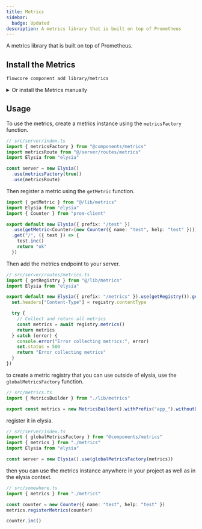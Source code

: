 ```yaml
---
title: Metrics
sidebar:
  badge: Updated
description: A metrics library that is built on top of Prometheus
---
```


A metrics library that is built on top of Prometheus.

## Install the Metrics

```bash
flowcore component add library/metrics
```

<details>
  <summary>Or install the Metrics manually</summary>

  Install the Prometheus client

  ```bash
  bun add prom-client
  ```

  This library uses the api exceptions, so you need to install it as well, or manually add it to your project.

  ```bash
  flowcore component add library/api-exceptions
  ```

  Create a `lib/metrics.ts` file in your project's lib folder, and add the following code:

    ```typescript
    import { ApiInternalServerErrorException } from "@components/api-exceptions"
    import Elysia from "elysia"
    import client, { type Metric } from "prom-client"

    /**
     * Builder class for creating and configuring Prometheus metrics
     *
     * @example
     * const metricsBuilder = new MetricsBuilder()
     *   .withPrefix('myapp_')
     *   .withoutDefaultMetrics(false)
     *   .build()
     */
    export class MetricsBuilder {
      private register: client.Registry
      private prefix = "app_"
      private defaultMetrics = true

      constructor() {
        this.register = new client.Registry()
      }

      /**
       * Sets the prefix for all metrics
       * @param prefix - The prefix to add to all metric names
       * @returns The builder instance for method chaining
       */
      withPrefix(prefix: string) {
        this.prefix = prefix
        return this
      }

      /**
       * Configures whether to collect default metrics
       * @param defaultMetrics - If false, disables default metrics collection
       * @returns The builder instance for method chaining
       */
      withDefaultMetrics(newVal: boolean) {
        this.defaultMetrics = newVal
        return this
      }

      /**
       * Builds and returns the metrics registry with the configured settings
       * @returns An object containing registry methods and properties
       */
      build() {
        if (this.defaultMetrics) {
          client.collectDefaultMetrics({
            register: this.register,
            prefix: this.prefix,
          })
        }

        return {
          contentType: this.register.contentType,
          registerMetrics: this.register.registerMetric.bind(this.register),
          metrics: this.register.metrics.bind(this.register),
          getMetric: this.register.getSingleMetric.bind(this.register),
        }
      }
    }

    /**
     * Factory function to create an Elysia plugin with metrics registry
     * @param defaultMetrics - Whether to collect default metrics
     * @param prefix - Prefix for metric names
     * @returns Elysia plugin with configured metrics registry
     */
    export const metricsFactory = (defaultMetrics = true, prefix = "app_") =>
      new Elysia().decorate(
        "registry",
        new MetricsBuilder().withPrefix(prefix).withDefaultMetrics(defaultMetrics).build(),
      )

    /**
     * Factory function to create an Elysia plugin with a pre-configured metrics registry
     * @param metricsBuilder - A built metrics registry instance from MetricsBuilder
     * @returns Elysia plugin decorated with the provided metrics registry
     */
    export const globalMetricsFactory = (metricsBuilder: ReturnType<typeof MetricsBuilder.prototype.build>) =>
      new Elysia().decorate("registry", metricsBuilder)

    /**
     * Creates an Elysia plugin that registers and retrieves a specific metric
     * @param metric - The Prometheus metric to register
     * @returns Elysia plugin that provides access to the metric
     * @throws Error if metrics registry is not found
     */
    export const getMetric = <T extends Metric>(metric: T) =>
      new Elysia().derive({ as: "scoped" }, async (context) => {
        // biome-ignore lint/suspicious/noExplicitAny: Required for context type
        const registry = (context as any).registry as ReturnType<typeof MetricsBuilder.prototype.build>
        if (registry) {
          const metricValue = await metric.get()

          const registeredMetric = registry.getMetric(metricValue.name)

          if (!registeredMetric) {
            registry.registerMetrics(metric)
          }

          return {
            [metricValue.name]: metric,
          }
        }

        throw new ApiInternalServerErrorException("Metric registry not found")
      })

    /**
     * Creates an Elysia plugin that provides access to the metrics registry
     * @returns Elysia plugin with registry access
     * @throws Error if metrics registry is not found
     */
    export const getRegistry = () =>
      new Elysia().derive({ as: "scoped" }, async (context) => {
        // biome-ignore lint/suspicious/noExplicitAny: Required for context type
        const registry = (context as any).registry as ReturnType<typeof MetricsBuilder.prototype.build>
        if (registry) {
          return {
            registry,
          }
        }

        throw new ApiInternalServerErrorException("Metrics registry not found")
      })

    ```
</details>

## Usage

To use the metrics, create a metrics instance using the `metricsFactory` function.

```typescript
// src/server/index.ts
import { metricsFactory } from "@components/metrics"
import metricsRoute from "@/server/routes/metrics"
import Elysia from "elysia"

const server = new Elysia()
  .use(metricsFactory(true))
  .use(metricsRoute)
```

Then register a metric using the `getMetric` function.

```typescript
import { getMetric } from "@/lib/metrics"
import Elysia from "elysia"
import { Counter } from "prom-client"

export default new Elysia({ prefix: "/test" })
  .use(getMetric<Counter>(new Counter({ name: "test", help: "test" })))
  .get("/", ({ test }) => {
    test.inc()
    return "ok"
  })
```

Then add the metrics endpoint to your server.

```typescript
// src/server/routes/metrics.ts
import { getRegistry } from "@/lib/metrics"
import Elysia from "elysia"

export default new Elysia({ prefix: "/metrics" }).use(getRegistry()).get("/", async ({ set, registry }) => {
  set.headers["Content-Type"] = registry.contentType

  try {
    // Collect and return all metrics
    const metrics = await registry.metrics()
    return metrics
  } catch (error) {
    console.error("Error collecting metrics:", error)
    set.status = 500
    return "Error collecting metrics"
  }
})
```

to create a metric registry that you can use outside of elysia, use the `globalMetricsFactory` function.

```typescript
// src/metrics.ts
import { MetricsBuilder } from "./lib/metrics"

export const metrics = new MetricsBuilder().withPrefix("app_").withoutDefaultMetrics(true).build()
```

register it in elysia.

```typescript
// src/server/index.ts
import { globalMetricsFactory } from "@components/metrics"
import { metrics } from "./metrics"
import Elysia from "elysia"

const server = new Elysia().use(globalMetricsFactory(metrics))
```

then you can use the metrics instance anywhere in your project as well as in the elysia context.

```typescript
// src/somewhere.ts
import { metrics } from "./metrics"

const counter = new Counter({ name: "test", help: "test" })
metrics.registerMetrics(counter)

counter.inc()
```
